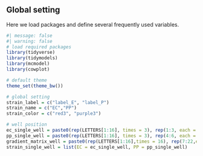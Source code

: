 ## Global setting

Here we load packages and define several frequently used variables.

```r
#| message: false
#| warning: false
# load required packages
library(tidyverse)
library(tidymodels)
library(mcmodel)
library(cowplot)

# default theme
theme_set(theme_bw())

# global setting
strain_label = c("label_E", "label_P")
strain_name = c("EC","PP")
strain_color = c("red3", "purple3")

# well position
ec_single_well = paste0(rep(LETTERS[1:16], times = 3), rep(1:3, each = 16))
pp_single_well = paste0(rep(LETTERS[1:16], times = 3), rep(4:6, each = 16))
gradient_matrix_well = paste0(rep(LETTERS[1:16],times = 16), rep(7:22,each = 16))
strain_single_well = list(EC = ec_single_well, PP = pp_single_well)

```
